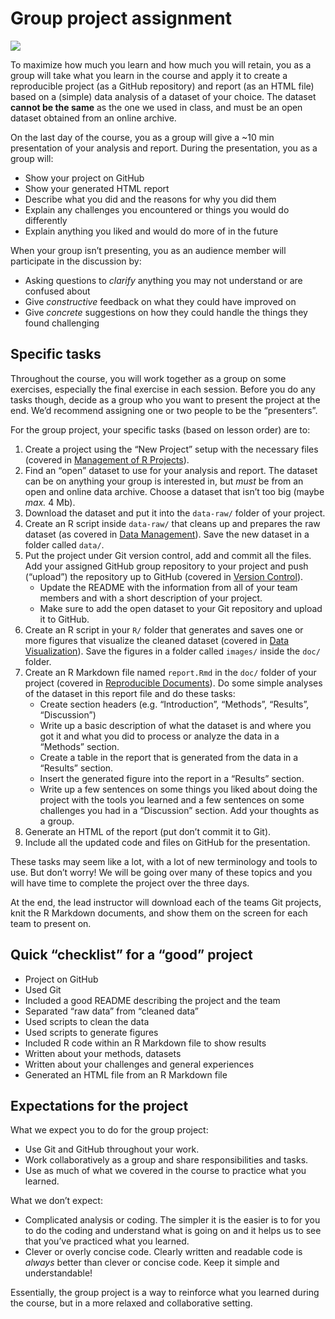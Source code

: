 # Group project assignment {#assignment}

![](https://img.shields.io/badge/document%20status-completed-success?style=flat-square)

To maximize how much you learn and how much you will retain, 
you as a group will take what you learn in the course 
and apply it to create a reproducible project (as a GitHub repository) 
and report (as an HTML file) based on a (simple) data analysis of a dataset of your choice. 
The dataset **cannot be the same** as the one we used in class,
and must be an open dataset obtained from an online archive.

On the last day of the course, 
you as a group will give a ~10 min presentation of your analysis and report.
During the presentation, you as a group will:

- Show your project on GitHub
- Show your generated HTML report
- Describe what you did and the reasons for why you did them
- Explain any challenges you encountered or things you would do differently
- Explain anything you liked and would do more of in the future

When your group isn't presenting, 
you as an audience member will participate in the discussion by:

- Asking questions to *clarify* anything you may not understand or are confused about
- Give *constructive* feedback on what they could have improved on
- Give *concrete* suggestions on how they could handle the things they found challenging

## Specific tasks

Throughout the course, you will work together as a group on some exercises, 
especially the final exercise in each session. Before you do any tasks though,
decide as a group who you want to present the project at the end. 
We'd recommend assigning one or two people to be the "presenters".

For the group project, your specific tasks (based on lesson order) are to:

1. Create a project using the "New Project" setup with the necessary files
(covered in [Management of R Projects](r-project-management.html)).
2. Find an "open" dataset to use for your analysis and report.
The dataset can be on anything your group is interested in, 
but *must* be from an open and online data archive.
Choose a dataset that isn't too big (maybe *max.* 4 Mb).
3. Download the dataset and put it into the `data-raw/` folder of your project.
4. Create an R script inside `data-raw/` that cleans up and prepares the raw dataset
(as covered in [Data Management](wrangling.html)).
Save the new dataset in a folder called `data/`.
5. Put the project under Git version control, add and commit all the files. 
Add your assigned GitHub group repository to your project 
and push ("upload") the repository up to GitHub
(covered in [Version Control](version-control.html)).
    - Update the README with the information from all of your team members 
    and with a short description of your project.
    - Make sure to add the open dataset to your Git repository and upload it to GitHub.
6. Create an R script in your `R/` folder that generates 
and saves one or more figures that visualize the cleaned dataset 
(covered in [Data Visualization](visualization.html)). 
Save the figures in a folder called `images/` inside the `doc/` folder.
7. Create an R Markdown file named `report.Rmd` in the `doc/` folder of your project
(covered in [Reproducible Documents](reproducible-documents.html)).
Do some simple analyses of the dataset in this report file 
and do these tasks:
    - Create section headers (e.g. "Introduction", "Methods", "Results", "Discussion")
    - Write up a basic description of what the dataset is and where you got it
    and what you did to process or analyze the data in a "Methods" section.
    - Create a table in the report that is generated from the data in a "Results"
    section.
    - Insert the generated figure into the report in a "Results" section.
    - Write up a few sentences on some things you liked about doing the project with
    the tools you learned and a few sentences on some challenges you had in a
    "Discussion" section.
    Add your thoughts as a group.
8. Generate an HTML of the report (put don't commit it to Git).
9. Include all the updated code and files on GitHub for the presentation.

These tasks may seem like a lot, with a lot of new terminology and tools to use. 
But don't worry! We will be going over many of these topics and you will have time
to complete the project over the three days.

At the end, the lead instructor will download each of the teams Git projects,
knit the R Markdown documents, 
and show them on the screen for each team to present on.

## Quick "checklist" for a "good" project

- Project on GitHub
- Used Git
- Included a good README describing the project and the team
- Separated "raw data" from "cleaned data"
- Used scripts to clean the data
- Used scripts to generate figures
- Included R code within an R Markdown file to show results
- Written about your methods, datasets
- Written about your challenges and general experiences
- Generated an HTML file from an R Markdown file

## Expectations for the project

What we expect you to do for the group project:

- Use Git and GitHub throughout your work.
- Work collaboratively as a group and share responsibilities and tasks.
- Use as much of what we covered in the course to practice what you learned.

What we don't expect:

- Complicated analysis or coding. 
The simpler it is the easier is to for you to do the coding 
and understand what is going on
and it helps us to see that you've practiced what you learned.
- Clever or overly concise code. 
Clearly written and readable code is *always* better than clever or concise code.
Keep it simple and understandable!

Essentially, the group project is a way to reinforce what you learned during the course,
but in a more relaxed and collaborative setting.
